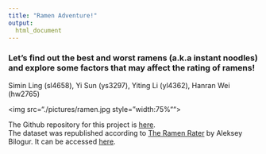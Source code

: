 ```yaml
---
title: "Ramen Adventure!"
output: 
  html_document
---
```


### Let's find out the best and worst ramens (a.k.a instant noodles) and explore some factors that may affect the rating of ramens!
Simin Ling (sl4658), Yi Sun (ys3297), Yiting Li (yl4362), Hanran Wei (hw2765)

<img src="./pictures/ramen.jpg style="width:75%"">

The Github repository for this project is [here](https://github.com/ys3297/ramenadventure).  
The dataset was republished according to [The Ramen Rater](https://www.theramenrater.com/) by Aleksey Bilogur. It can be accessed [here](https://www.kaggle.com/residentmario/ramen-ratings).

